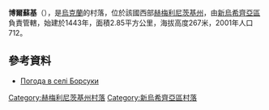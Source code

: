 {{coord|48|42|53|N|27|10|19|E|scale:100000|display=title}}

'''博爾蘇基'''（{{lang-uk|Борсуки}}），是[[烏克蘭|烏克蘭]]的村落，位於該國西部[[赫梅利尼茨基州|赫梅利尼茨基州]]，由[[新烏希齊亞區|新烏希齊亞區]]負責管轄，始建於1443年，面積2.85平方公里，海拔高度267米，2001年人口712。

==參考資料==
* [http://weather.in.ua/ua/hmel'nickaja/1868 Погода в селі Борсуки] {{Wayback|url=http://weather.in.ua/ua/hmel'nickaja/1868 |date=20111220082600 }}

{{DEFAULTSORT:Борсуки}}
[[Category:赫梅利尼茨基州村落|Category:赫梅利尼茨基州村落]]
[[Category:新烏希齊亞區村落|Category:新烏希齊亞區村落]]


{{Khmelnytskyi-geo-stub}}